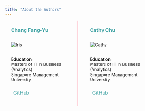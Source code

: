 ```yaml
---
title: "About the Authors"
---
```


<style>
.authors-container {
    display: grid;
    grid-template-columns: 1fr 1fr;
    gap: 20px;
    max-width: 1200px;
    margin: 0 auto;
}

.author-image {
    max-width: 200px;
    margin: 0 auto;
    display: block;
    margin-top: 30px;
}

.author-column {
    padding: 20px;
    border-right: 2px solid #ffb6c1;
}

.author-column:last-child {
    border-right: none;
}

.github-link {
    display: inline-flex;
    align-items: center;
    gap: 8px;
    font-size: 16px;
    text-decoration: none;
    margin-top: 10px;
}

.github-link:hover {
    color: #0366d6;
}

.github-link i {
    font-size: 20px;
    color: #48A6A7;
}

.github-link span {
    color: #48A6A7;
}

.author-header {
    display: flex;
    align-items: center;
    gap: 5px;
}

.author-header h3 {
    margin: 0;
    display: inline-block;
    color: #48A6A7;
}
</style>

<div class="authors-container">
<div class="author-column">

<div class="author-header">
### Chang Fang-Yu
</div>

![Iris](images/iris_profile.jpeg){.img-fluid .rounded .shadow-sm .author-image}\

**Education**\
Masters of IT in Business (Analytics) \
Singapore Management University

<a href="https://github.com/flyaway2005" class="github-link" target="_blank" style="color: #48A6A7;">
  <i class="fa-brands fa-github" style="color: #48A6A7;"></i>
  <span style="color: #48A6A7;">GitHub</span>
</a>

</div>

<div class="author-column">

<div class="author-header">
### Cathy Chu
</div>

![Cathy](images/cathy_profile.jpeg){.img-fluid .rounded .shadow-sm .author-image}\

**Education**\
Masters of IT in Business (Analytics) \
Singapore Management University

<a href="https://github.com/cathyschu" class="github-link" target="_blank" style="color: #48A6A7;">
  <i class="fa-brands fa-github" style="color: #48A6A7;"></i>
  <span style="color: #48A6A7;">GitHub</span>
</a>

</div>
</div>

